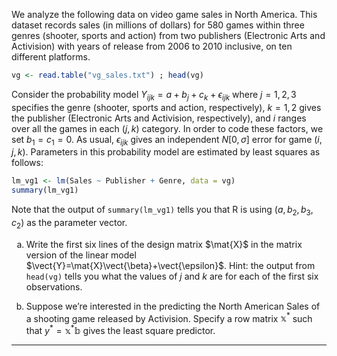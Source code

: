 We analyze the following data on video game sales in North America. This dataset records sales (in millions of dollars) for  580 games within three genres (shooter, sports and action) from two publishers (Electronic Arts and Activision) with years of release from 2006 to 2010 inclusive, on ten different platforms.
```r
vg <- read.table("vg_sales.txt") ; head(vg)
```
Consider the probability model $Y_{ijk} = a + b_j + c_k + \epsilon_{ijk}$ where $j=1,2,3$ specifies the genre (shooter, sports and action,  respectively), $k=1,2$ gives the publisher (Electronic Arts and Activision, respectively), and $i$ ranges over all the games in each $(j,k)$ category. In order to code these factors, we set $b_1=c_1=0$.
As usual, $\epsilon_{ijk}$ gives an independent $N[0,\sigma]$ error for game $(i,j,k)$. Parameters in this probability model are estimated by least squares as follows:
```r
lm_vg1 <- lm(Sales ~ Publisher + Genre, data = vg)
summary(lm_vg1)
```
Note that the output of `summary(lm_vg1)` tells you that R is using $(a,b_2,b_3,c_2)$ as the parameter vector.

(a) Write the first six lines of the design matrix $\mat{X}$ in the matrix version of the linear model $\vect{Y}=\mat{X}\vect{\beta}+\vect{\epsilon}$. Hint: the output from `head(vg)` tells you what the values of $j$ and $k$ are for each of the first six observations.

(b) Suppose we're interested in the predicting the North American Sales of a shooting game released by Activision. Specify a row matrix $\mathbb{x^*}$ such that $y^* = \mathbb{x^*b}$ gives the least square predictor.

---------------

